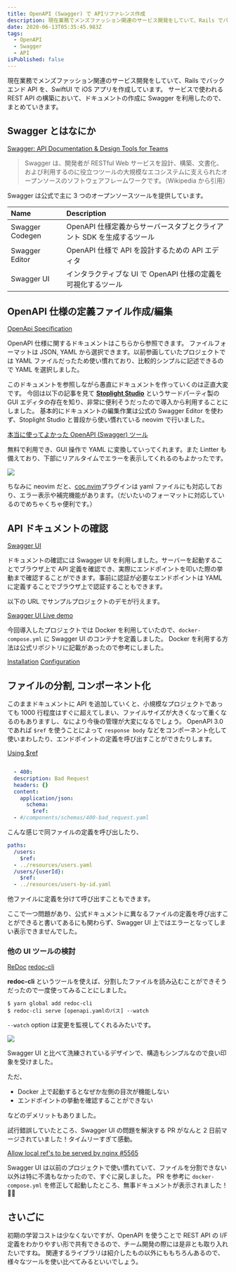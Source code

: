 ```yaml
---
title: OpenAPI (Swagger) で APIリファレンス作成
description: 現在業務でメンズファッション関連のサービス開発をしていて、Rails でバックエンド API を、SwiftUI で iOS アプリを作成しています。
date: 2020-06-13T05:35:45.983Z
tags:
  - OpenAPI
  - Swagger
  - API
isPublished: false
---
```


現在業務でメンズファッション関連のサービス開発をしていて、Rails でバックエンド API を、SwiftUI で iOS アプリを作成しています。
サービスで使われる REST API の構築において、ドキュメントの作成に Swagger を利用したので、まとめていきます。

## Swagger とはなにか

[Swagger: API Documentation & Design Tools for Teams](https://swagger.io/)

> Swagger は、開発者が RESTful Web サービスを設計、構築、文書化、および利用するのに役立つツールの大規模なエコシステムに支えられたオープンソースのソフトウェアフレームワークです。（Wikipedia から引用）

Swagger は公式で主に 3 つのオープンソースツールを提供しています。

| Name            | Description                                                           |
| :-------------- | :-------------------------------------------------------------------- |
| Swagger Codegen | OpenAPI 仕様定義からサーバースタブとクライアント SDK を生成するツール |
| Swagger Editor  | OpenAPI 仕様で API を設計するための API エディタ                      |
| Swagger UI      | インタラクティブな UI で OpenAPI 仕様の定義を可視化するツール         |

## OpenAPI 仕様の定義ファイル作成/編集

[OpenApi Specification](https://swagger.io/specification/)

OpenAPI 仕様に関するドキュメントはこちらから参照できます。
ファイルフォーマットは JSON, YAML から選択できます。以前参画していたプロジェクトでは YAML ファイルだったため使い慣れており、比較的シンプルに記述できるので YAML を選択しました。

このドキュメントを参照しながら愚直にドキュメントを作っていくのは正直大変です。
今回は以下の記事を見て [**Stoplight Studio**](https://stoplight.io/studio/) というサードパーティ製の GUI エディタの存在を知り、非常に便利そうだったので導入から利用することにしました。
基本的にドキュメントの編集作業は公式の Swagger Editor を使わず、Stoplight Studio と普段から使い慣れている neovim で行いました。

[本当に使ってよかった OpenAPI (Swagger) ツール](https://future-architect.github.io/articles/20191008/)

無料で利用でき、GUI 操作で YAML に変換していってくれます。また Lintter も備えており、下部にリアルタイムでエラーを表示してくれるのもよかったです。

![](/2020-06-13-15-36-51.png)

ちなみに neovim だと、[coc.nvim](https://github.com/neoclide/coc.nvim)プラグインは yaml ファイルにも対応しており、エラー表示や補完機能があります。（だいたいのフォーマットに対応しているのでめちゃくちゃ便利です。）

## API ドキュメントの確認

[Swagger UI](https://github.com/swagger-api/swagger-ui)

ドキュメントの確認には Swagger UI を利用しました。サーバーを起動することでブラウザ上で API 定義を確認でき、実際にエンドポイントを叩いた際の挙動まで確認することができます。事前に認証が必要なエンドポイントは YAML に定義することでブラウザ上で認証することもできます。

以下の URL でサンプルプロジェクトのデモが行えます。

[Swagger UI Live demo](https://petstore.swagger.io/?_ga=2.122476363.1130046274.1591578032-629257442.1591335808)

今回導入したプロジェクトでは Docker を利用していたので、`docker-compose.yml` に Swagger UI のコンテナを定義しました。
Docker を利用する方法は公式リポジトリに記載があったので参考にしました。

[Installation](https://github.com/swagger-api/swagger-ui/blob/master/docs/usage/installation.md)
[Configuration](https://github.com/swagger-api/swagger-ui/blob/master/docs/usage/configuration.md#docker)

## ファイルの分割, コンポーネント化

このままドキュメントに API を追加していくと、小規模なプロジェクトであっても 1000 行程度はすぐに超えてしまい、ファイルサイズが大きくなって重くなるのもありますし、なにより今後の管理が大変になるでしょう。
OpenAPI 3.0 であれば `$ref` を使うことによって `response body` などをコンポーネント化して使いまわしたり、エンドポイントの定義を呼び出すことができたりします。

[Using $ref](https://swagger.io/docs/specification/using-ref/)

```yaml

  - 400:
  description: Bad Request
  headers: {}
  content:
    application/json:
      schema:
        $ref:
  - #/components/schemas/400-bad_request.yaml
```

こんな感じで同ファイルの定義を呼び出したり、

```yaml
paths:
  /users:
    $ref:
  - ../resources/users.yaml
  /users/{userId}:
    $ref:
  - ../resources/users-by-id.yaml
```

他ファイルに定義を分けて呼び出すこともできます。

ここで一つ問題があり、公式ドキュメントに異なるファイルの定義を呼び出すことができると書いてあるにも関わらず、Swagger UI 上ではエラーとなってしまい表示できませんでした。

### 他の UI ツールの検討

[ReDoc](https://github.com/Redocly/redoc)
[redoc-cli](https://github.com/Redocly/redoc/blob/master/cli/README.md)

**redoc-cli** というツールを使えば、分割したファイルを読み込むことができそうだったので一度使ってみることにしました。

```shell
$ yarn global add redoc-cli
$ redoc-cli serve [openapi.yamlのパス] --watch
```

`--watch` option は変更を監視してくれるみたいです。

![](/2020-06-13-16-50-59.png)

Swagger UI と比べて洗練されているデザインで、構造もシンプルなので良い印象を受けました。

ただ、

- Docker 上で起動するとなぜか左側の目次が機能しない
- エンドポイントの挙動を確認することができない

などのデメリットもありました。

試行錯誤していたところ、Swagger UI の問題を解決する PR がなんと 2 日前マージされていました！タイムリーすぎて感動。

[Allow local ref's to be served by nginx #5565](https://github.com/swagger-api/swagger-ui/pull/5565)

Swagger UI は以前のプロジェクトで使い慣れていて、ファイルを分割できない以外は特に不満もなかったので、すぐに戻しました。
PR を参考に `docker-compose.yml` を修正して起動したところ、無事ドキュメントが表示されました！🎉🎉

## さいごに

初期の学習コストは少なくないですが、OpenAPI を使うことで REST API の I/F 定義をわかりやすい形で共有できるので、チーム開発の際には是非とも取り入れたいですね。
関連するライブラリは紹介したもの以外にももちろんあるので、様々なツールを使い比べてみるといいでしょう。
